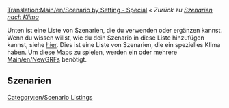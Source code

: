 [[Translation:Main/en/Scenario by Setting - Special]]{{en/-}}
''« Zurück zu [[Main/de/Szenarien nach Klima|Szenarien nach Klima]]''

[[Category:en/Scenario Listings]]

Unten ist eine Liste von Szenarien, die du verwenden oder ergänzen kannst. Wenn du wissen willst, wie du dein Szenario in diese Liste hinzufügen kannst, siehe [[Main/en/List of player-made scenarios|hier]]. Dies ist eine Liste von Szenarien, die ein spezielles Klima haben. Um diese Maps zu spielen, werden ein oder mehrere [[Main/en/NewGRF]]s benötigt.

==Szenarien==